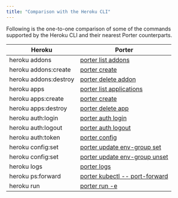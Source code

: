 ```yaml
---
title: "Comparison with the Heroku CLI"
---
```


Following is the one-to-one comparison of some of the commands supported by the Heroku CLI and their nearest Porter counterparts.

| Heroku                | Porter                                                                                  |
| --------------------- | --------------------------------------------------------------------------------------- |
| heroku addons         | [porter list addons](/enterprise/cli/command-reference/porter-list#porter-list-addons)             |
| heroku addons:create  | [porter create](/enterprise/cli/command-reference/porter-create)                                   |
| heroku addons:destroy | [porter delete addon](/enterprise/cli/command-reference/porter-delete#porter-delete-addon)         |
| heroku apps           | [porter list applications](/enterprise/cli/command-reference/porter-list#porter-list-applications) |
| heroku apps:create    | [porter create](/enterprise/cli/command-reference/porter-create)                                   |
| heroku apps:destroy   | [porter delete app](/enterprise/cli/command-reference/porter-delete)                               |
| heroku auth:login     | [porter auth login](/enterprise/cli/command-reference/porter-auth)                                 |
| heroku auth:logout    | [porter auth logout](/enterprise/cli/command-reference/porter-auth)                                |
| heroku auth:token     | [porter config](/enterprise/cli/command-reference/porter-config)                                   |
| heroku config:set     | [porter update env-group set](/enterprise/cli/command-reference/porter-update)                     |
| heroku config:set     | [porter update env-group unset](/enterprise/cli/command-reference/porter-update)                   |
| heroku logs           | [porter logs](/enterprise/cli/command-reference/porter-logs)                                       |
| heroku ps:forward     | [porter kubectl -- port-forward](/enterprise/cli/command-reference/porter-kubectl)                 |
| heroku run            | [porter run -e](/enterprise/cli/command-reference/porter-run)                                      |